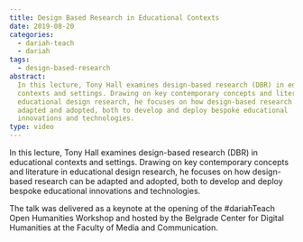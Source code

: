 ```yaml
---
title: Design Based Research in Educational Contexts
date: 2019-08-20
categories:
  - dariah-teach
  - dariah
tags:
  - design-based-research
abstract:
  In this lecture, Tony Hall examines design-based research (DBR) in educational
  contexts and settings. Drawing on key contemporary concepts and literature in
  educational design research, he focuses on how design-based research can be
  adapted and adopted, both to develop and deploy bespoke educational
  innovations and technologies.
type: video
---
```


In this lecture, Tony Hall examines design-based research (DBR) in educational
contexts and settings. Drawing on key contemporary concepts and literature in
educational design research, he focuses on how design-based research can be
adapted and adopted, both to develop and deploy bespoke educational innovations
and technologies.

The talk was delivered as a keynote at the opening of the #dariahTeach Open
Humanities Workshop and hosted by the Belgrade Center for Digital Humanities at
the Faculty of Media and Communication.

<VideoCard
  title="Design Based Research in Educational Contexts"
  id="zzHokhajpK0"
  image="images/tony-hall.png"
/>
